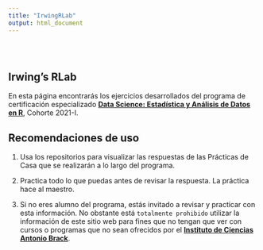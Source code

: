 ```yaml
---
title: "IrwingRLab"
output: html_document
---
```


```{=html}
<style type="text/css">
.title {
  display: none;
}

#getting-started img {
  margin-right: 10px;
}

</style>
```
<div class="row" style="padding-top: 30px;">

::: {.col-sm-6}
# **Irwing's RLab**

En esta página encontrarás los ejercicios desarrollados del programa de certificación especializado [**Data Science: Estadística y Análisis de Datos en R**](https://www.brackinstitute.com/data-science), Cohorte 2021-I.

## Recomendaciones de uso

1.  Usa los repositorios para visualizar las respuestas de las Prácticas de Casa que se realizarán a lo largo del programa.

2.  Practica todo lo que puedas antes de revisar la respuesta. La práctica hace al maestro.

3.  Si no eres alumno del programa, estás invitado a revisar y practicar con esta información. No obstante está `totalmente prohibido` utilizar la información de este sitio web para fines que no tengan que ver con cursos o programas que no sean ofrecidos por el [**Instituto de Ciencias Antonio Brack**](https://www.brackinstitute.com/ecoinformatica).
:::
